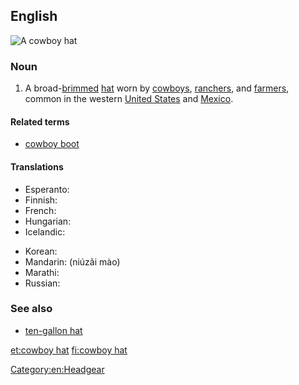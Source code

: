 ==English==
[[Image:Felthat.jpg|thumb|A cowboy hat]]
{{wikipedia}}

===Noun===
{{en-noun|head=[[cowboy]] [[hat]]}}

# A broad-[[brim]]med [[hat]] worn by [[cowboy]]s, [[rancher]]s, and [[farmer]]s, common in the western [[United States]] and [[Mexico]].

====Related terms====
* [[cowboy boot]]

====Translations====
{{trans-top|High crown, broad-brimmed hat, worn by cowboys.}}
* Esperanto: {{t|eo|vakera ĉapelo}}
* Finnish: {{t|fi|cowboyhattu}}
* French: {{t|fr|chapeau de cow-boy|m}}
* Hungarian: {{t|hu|cowboy kalap}}
* Icelandic: {{t|is|kúrekahattur|m}}
{{trans-mid}}
* Korean: {{t|ko|카우보이 모자|sc=Kore}}
* Mandarin: {{t|cmn|牛仔帽}} (niúzǎi mào)
* Marathi: {{t|mr|काउबॉय टोपी|f|tr=kāubǒya ṭopī|sc=Deva}}
* Russian: {{t|ru|ковбойская шляпа|tr=kovbójka šljápa|sc=Cyrl}}
{{trans-bottom}}

===See also===
* [[ten-gallon hat]]

[[Category:en:Headgear]]

[[et:cowboy hat]]
[[fi:cowboy hat]]